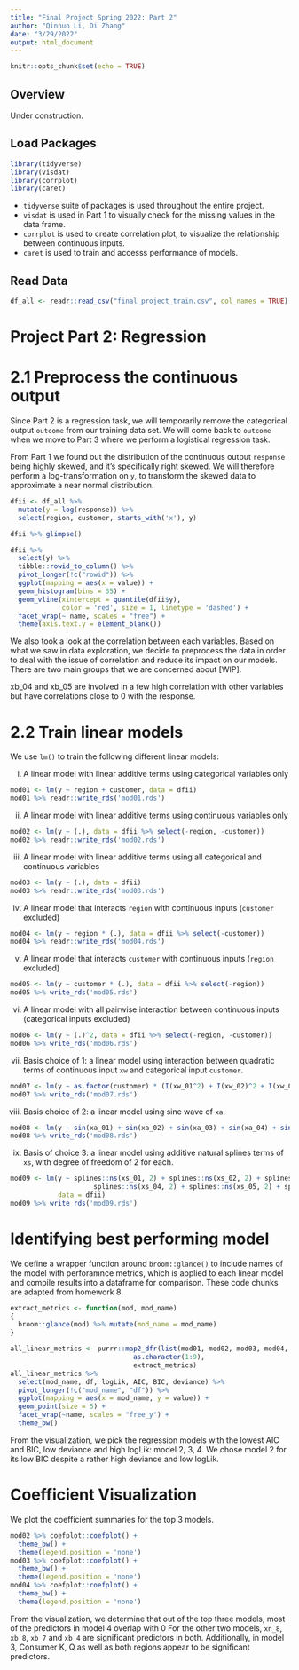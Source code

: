 ```yaml
---
title: "Final Project Spring 2022: Part 2"
author: "Qinnuo Li, Di Zhang"
date: "3/29/2022"
output: html_document
---
```


```r
knitr::opts_chunk$set(echo = TRUE)
```

## Overview
Under construction.

## Load Packages

```r
library(tidyverse)
library(visdat)
library(corrplot)
library(caret)
```

* `tidyverse` suite of packages is used throughout the entire project.  
* `visdat` is used in Part 1 to visually check for the missing values in the data frame. 
* `corrplot` is used to create correlation plot, to visualize the relationship between continuous inputs.  
* `caret` is used to train and accesss performance of models.  

## Read Data

```r
df_all <- readr::read_csv("final_project_train.csv", col_names = TRUE)
```

# Project Part 2: Regression

# 2.1 Preprocess the continuous output

Since Part 2 is a regression task, we will temporarily remove the categorical output `outcome` from our training data set. We will come back to `outcome` when we move to Part 3 where we perform a logistical regression task.  

From Part 1 we found out the distribution of the continuous output `response` being highly skewed, and it's specifically right skewed. We will therefore perform a log-transformation on `y`, to transform the skewed data to approximate a near normal distribution.  

```r
dfii <- df_all %>% 
  mutate(y = log(response)) %>% 
  select(region, customer, starts_with('x'), y)

dfii %>% glimpse()
```

```r
dfii %>% 
  select(y) %>%
  tibble::rowid_to_column() %>% 
  pivot_longer(!c("rowid")) %>% 
  ggplot(mapping = aes(x = value)) +
  geom_histogram(bins = 35) +
  geom_vline(xintercept = quantile(dfii$y),
             color = 'red', size = 1, linetype = 'dashed') +
  facet_wrap(~ name, scales = "free") +
  theme(axis.text.y = element_blank())
```

We also took a look at the correlation between each variables. Based on what we saw in data exploration, we decide to preprocess the data in order to deal with the issue of correlation and reduce its impact on our models. There are two main groups that we are concerned about [WIP].

xb_04 and xb_05 are involved in a few high correlation with other variables but have correlations close to 0 with the response.

# 2.2 Train linear models

We use `lm()` to train the following different linear models:

i) A linear model with linear additive terms using categorical variables only
```r
mod01 <- lm(y ~ region + customer, data = dfii)
mod01 %>% readr::write_rds('mod01.rds')
```

ii) A linear model with linear additive terms using continuous variables only
```r
mod02 <- lm(y ~ (.), data = dfii %>% select(-region, -customer))
mod02 %>% readr::write_rds('mod02.rds')
```

iii) A linear model with linear additive terms using all categorical and continuous variables
```r
mod03 <- lm(y ~ (.), data = dfii)
mod03 %>% readr::write_rds('mod03.rds')
```

iv) A linear model that interacts `region` with continuous inputs (`customer` excluded)
```r
mod04 <- lm(y ~ region * (.), data = dfii %>% select(-customer))
mod04 %>% readr::write_rds('mod04.rds')
```

v) A linear model that interacts `customer` with continuous inputs (`region` excluded)
```r
mod05 <- lm(y ~ customer * (.), data = dfii %>% select(-region))
mod05 %>% write_rds('mod05.rds')
```

vi) A linear model with all pairwise interaction between continuous inputs (categorical inputs excluded)
```r
mod06 <- lm(y ~ (.)^2, data = dfii %>% select(-region, -customer))
mod06 %>% write_rds('mod06.rds')
```

vii) Basis choice of 1: a linear model using interaction between quadratic terms of continuous input `xw` and categorical input `customer`.

```r
mod07 <- lm(y ~ as.factor(customer) * (I(xw_01^2) + I(xw_02)^2 + I(xw_03)^2), data = dfii %>% select(-region))
mod07 %>% write_rds('mod07.rds')
```

viii) Basis choice of 2: a linear model using sine wave of `xa`.
```r
mod08 <- lm(y ~ sin(xa_01) + sin(xa_02) + sin(xa_03) + sin(xa_04) + sin(xa_05) + sin(xa_06) + sin(xa_07) + sin(xa_08), data = dfii)
mod08 %>% write_rds('mod08.rds')
```

ix) Basis of choice 3: a linear model using additive natural splines terms of `xs`, with degree of freedom of 2 for each.
```r
mod09 <- lm(y ~ splines::ns(xs_01, 2) + splines::ns(xs_02, 2) + splines::ns(xs_03, 2) + 
                     splines::ns(xs_04, 2) + splines::ns(xs_05, 2) + splines::ns(xs_06, 2),
            data = dfii)
mod09 %>% write_rds('mod09.rds')
```


# Identifying best performing model

We define a wrapper function around `broom::glance()` to include names of the model with perforamnce metrics, which is applied to each linear model and compile results into a dataframe for comparison. These code chunks are adapted from homework 8.
```r
extract_metrics <- function(mod, mod_name)
{
  broom::glance(mod) %>% mutate(mod_name = mod_name)
}
```

```r
all_linear_metrics <- purrr::map2_dfr(list(mod01, mod02, mod03, mod04, mod05, mod06, mod07, mod08, mod09),
                               as.character(1:9),
                               extract_metrics)
all_linear_metrics %>% 
  select(mod_name, df, logLik, AIC, BIC, deviance) %>% 
  pivot_longer(!c("mod_name", "df")) %>% 
  ggplot(mapping = aes(x = mod_name, y = value)) +
  geom_point(size = 5) +
  facet_wrap(~name, scales = "free_y") +
  theme_bw()
```

From the visualization, we pick the regression models with the lowest AIC and BIC, low deviance and high logLik: model 2, 3, 4. We chose model 2 for its low BIC despite a rather high deviance and low logLik.

# Coefficient Visualization
We plot the coefficient summaries for the top 3 models.

```r
mod02 %>% coefplot::coefplot() +
  theme_bw() +
  theme(legend.position = 'none')
mod03 %>% coefplot::coefplot() +
  theme_bw() +
  theme(legend.position = 'none')
mod04 %>% coefplot::coefplot() +
  theme_bw() +
  theme(legend.position = 'none')
```

From the visualization, we determine that out of the top three models, most of the predictors in model 4 overlap with 0 For the other two models, `xn_8`, `xb_8`, `xb_7` and `xb_4` are significant predictors in both. Additionally, in model 3, Consumer K, Q as well as both regions appear to be significant predictors.